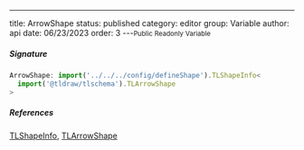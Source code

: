---
title: ArrowShape
status: published
category: editor
group: Variable
author: api
date: 06/23/2023
order: 3
---<Small>Public Readonly Variable</Small>




##### Signature


```ts
ArrowShape: import('../../../config/defineShape').TLShapeInfo<
  import('@tldraw/tlschema').TLArrowShape
>
```

##### References

[TLShapeInfo](/gen/editor/TLShapeInfo-type), [TLArrowShape](/gen/tlschema/TLArrowShape-type)

